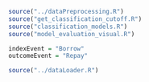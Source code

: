 ```r
source("../dataPreprocessing.R")
source("get_classification_cutoff.R")
source("classification_models.R")
source("model_evaluation_visual.R")
```

```r
indexEvent = "Borrow"
outcomeEvent = "Repay"

source("../dataLoader.R")

```

```r

```